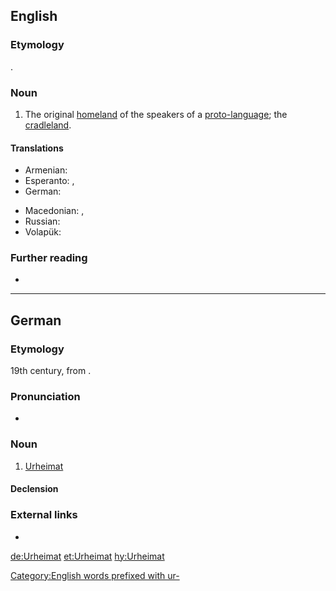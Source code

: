 ==English==

===Etymology===
{{borrowing|en|de|Urheimat||original homeland}}.

===Noun===
{{en-noun|s|Urheimaten}}

# {{lb|en|linguistics}} The original [[homeland]] of the speakers of a [[proto-language]]; the [[cradleland]].

====Translations====
{{trans-top|the original homeland}}
* Armenian: {{t+|hy|նախահայրենիք}}
* Esperanto: {{t|eo|prahejmregiono}}, {{t|eo|prahejmlando}}
* German: {{t+|de|Urheimat|f}}
{{trans-mid}}
* Macedonian: {{t|mk|прародина|f|sc=Cyrl}}, {{t|mk|прататковина|f|sc=Cyrl}}
* Russian: {{t+|ru|праро́дина|f}}
* Volapük: {{t|vo|rulomän}}
{{trans-bottom}}

===Further reading===
* {{pedia}}

[[Category:English words prefixed with ur-]]

----

==German==
{{wikipedia|lang=de}}

===Etymology===
19th century, from {{prefix|de|ur|Heimat|t1=proto-, primitive, original|t2=home, homeland}}.

===Pronunciation===
* {{IPA|/ˈʔuːɐ̯ˌhaɪ̯maːt/|lang=de}}

===Noun===
{{de-noun|f||Urheimaten}}

# [[#English|Urheimat]]

====Declension====
{{de-decl-noun-f|en}}

===External links===
* {{R:Duden}}

[[de:Urheimat]]
[[et:Urheimat]]
[[hy:Urheimat]]